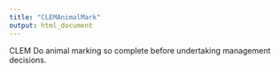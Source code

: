 ```yaml
---
title: "CLEMAnimalMark"
output: html_document
---
```



CLEM Do animal marking so complete before undertaking management decisions.
